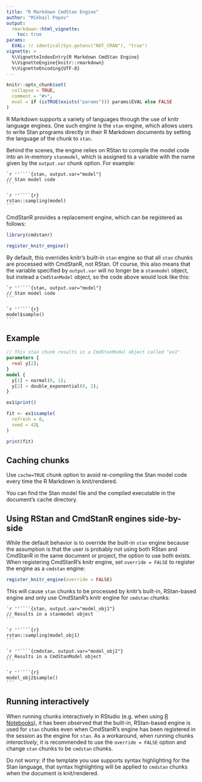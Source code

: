 ```yaml
---
title: "R Markdown CmdStan Engine"
author: "Mikhail Popov"
output:
  rmarkdown::html_vignette:
    toc: true
params:
  EVAL: !r identical(Sys.getenv("NOT_CRAN"), "true")
vignette: >
  %\VignetteIndexEntry{R Markdown CmdStan Engine}
  %\VignetteEngine{knitr::rmarkdown}
  %\VignetteEncoding{UTF-8}
---
```


```r
knitr::opts_chunk$set(
  collapse = TRUE,
  comment = "#>",
  eval = if (isTRUE(exists("params"))) params$EVAL else FALSE
)
```

R Markdown supports a variety of languages through the use of knitr language
engines. One such engine is the `stan` engine, which allows users to write Stan
programs directly in their R Markdown documents by setting the language of the
chunk to `stan`.

Behind the scenes, the engine relies on RStan to compile the model code into an
in-memory `stanmodel`, which is assigned to a variable with the name given by
the `output.var` chunk option. For example:

````
`r ''````{stan, output.var="model"}
// Stan model code
```

`r ''````{r}
rstan::sampling(model)
```
````

CmdStanR provides a replacement engine, which can be registered as follows:

```r
library(cmdstanr)

register_knitr_engine()
```

By default, this overrides knitr's built-in `stan` engine so that all `stan`
chunks are processed with CmdStanR, not RStan. Of course, this also means that
the variable specified by `output.var` will no longer be a `stanmodel` object,
but instead a `CmdStanModel` object, so the code above would look like this:

````
`r ''````{stan, output.var="model"}
// Stan model code
```

`r ''````{r}
model$sample()
```
````

## Example

```stan
// This stan chunk results in a CmdStanModel object called "ex1"
parameters {
  real y[2];
}
model {
  y[1] ~ normal(0, 1);
  y[2] ~ double_exponential(0, 2);
}
```

```r
ex1$print()
```

```r
fit <- ex1$sample(
  refresh = 0,
  seed = 42L
)

print(fit)
```

## Caching chunks

Use `cache=TRUE` chunk option to avoid re-compiling the Stan model code every
time the R Markdown is knit/rendered.

You can find the Stan model file and the compiled executable in the document's
cache directory.

## Using RStan and CmdStanR engines side-by-side

While the default behavior is to override the built-in `stan` engine because the
assumption is that the user is probably not using both RStan and CmdStanR in the
same document or project, the option to use both exists. When registering
CmdStanR's knitr engine, set `override = FALSE` to register the engine as a
`cmdstan` engine:

``` r
register_knitr_engine(override = FALSE)
```

This will cause `stan` chunks to be processed by knitr's built-in, RStan-based
engine and only use CmdStanR's knitr engine for `cmdstan` chunks:

````
`r ''````{stan, output.var="model_obj1"}
// Results in a stanmodel object
```

`r ''````{r}
rstan::sampling(model_obj1)
```

`r ''````{cmdstan, output.var="model_obj2"}
// Results in a CmdStanModel object
```

`r ''````{r}
model_obj2$sample()
```
````

## Running interactively

When running chunks interactively in RStudio (e.g. when using 
[R Notebooks](https://bookdown.org/yihui/rmarkdown/notebook.html)), it has been
observed that the built-in, RStan-based engine is used for `stan` chunks even
when CmdStanR's engine has been registered in the session as the engine for
`stan`. As a workaround, when running chunks *interactively*, it is recommended
to use the `override = FALSE` option and change `stan` chunks to be `cmdstan`
chunks.

Do not worry: if the template you use supports syntax highlighting for the Stan
language, that syntax highlighting will be applied to `cmdstan` chunks when the
document is knit/rendered.
